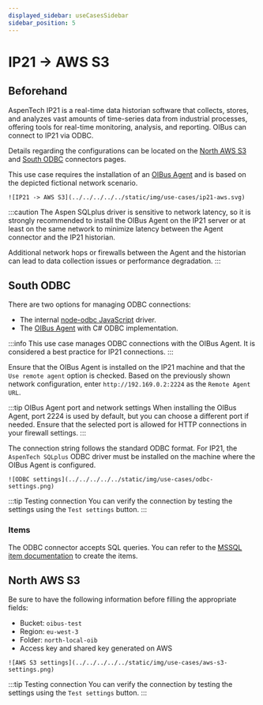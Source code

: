 ```yaml
---
displayed_sidebar: useCasesSidebar
sidebar_position: 5
---
```




# IP21 → AWS S3
## Beforehand
AspenTech IP21 is a real-time data historian software that collects, stores, and analyzes vast amounts of time-series
data from industrial processes, offering tools for real-time monitoring, analysis, and reporting. OIBus can connect to
IP21 via ODBC.

Details regarding the configurations can be located on the [North AWS S3](../guide/north-connectors/aws-s3.md)
and [South ODBC](../guide/south-connectors/odbc) connectors pages.

This use case requires the installation of an [OIBus Agent](../guide/oibus-agent/installation) and is based on the
depicted fictional network scenario.

<div style={{ textAlign: 'center' }}>
  <div>

    ![IP21 -> AWS S3](../../../../../static/img/use-cases/ip21-aws.svg)

  </div>
</div>

:::caution
The Aspen SQLplus driver is sensitive to network latency, so it is strongly recommended to install the OIBus Agent on
the IP21 server or at least on the same network to minimize latency between the Agent connector and the IP21 historian.

Additional network hops or firewalls between the Agent and the historian can lead to data collection issues or
performance degradation.
:::

## South ODBC
There are two options for managing ODBC connections:
- The internal [node-odbc JavaScript](https://github.com/markdirish/node-odbc) driver.
- The [OIBus Agent](../guide/oibus-agent/installation) with C# ODBC implementation.

:::info
This use case manages ODBC connections with the OIBus Agent. It is considered a best practice for IP21 connections.
:::

Ensure that the OIBus Agent is installed on the IP21 machine and that the `Use remote agent` option is checked. Based
on the previously shown network configuration, enter `http://192.169.0.2:2224` as the `Remote Agent URL`.

:::tip OIBus Agent port and network settings
When installing the OIBus Agent, port 2224 is used by default, but you can choose a different port if needed. Ensure
that the selected port is allowed for HTTP connections in your firewall settings.
:::

The connection string follows the standard ODBC format. For IP21, the `AspenTech SQLplus` ODBC driver must be installed
on the machine where the OIBus Agent is configured.

<div style={{ textAlign: 'center' }}>
  <div>

    ![ODBC settings](../../../../../static/img/use-cases/odbc-settings.png)

  </div>
</div>

:::tip Testing connection
You can verify the connection by testing the settings using the `Test settings` button.
:::

### Items
The ODBC connector accepts SQL queries. You can refer to the [MSSQL item documentation](./use-case-mssql#sql-queries)
to create the items.

## North AWS S3
Be sure to have the following information before filling the appropriate fields:
- Bucket: `oibus-test`
- Region: `eu-west-3`
- Folder: `north-local-oib`
- Access key and shared key generated on AWS

<div style={{ textAlign: 'center' }}>
  <div>

    ![AWS S3 settings](../../../../../static/img/use-cases/aws-s3-settings.png)

  </div>
</div>

:::tip Testing connection
You can verify the connection by testing the settings using the `Test settings` button.
:::